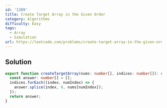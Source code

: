 ```yaml
---
id: '1389'
title: Create Target Array in the Given Order
category: Algorithms
difficulty: Easy
tags:
  - Array
  - Simulation
url: https://leetcode.com/problems/create-target-array-in-the-given-order
---
```


## Solution

```typescript showLineNumbers
export function createTargetArray(nums: number[], indices: number[]): number[] {
  const answer: number[] = [];
  indices.forEach((index, numIndex) => {
    answer.splice(index, 0, nums[numIndex]);
  });
  return answer;
}
```
